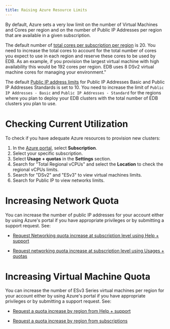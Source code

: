 ```yaml
---
title: Raising Azure Resource Limits
---
```


By default, Azure sets a very low limit on the number of Virtual Machines and Cores per region and on the number of Public IP Addresses per region that are available in a given subscription. 

The default number of [total cores per subscription per region](https://docs.microsoft.com/en-us/azure/azure-resource-manager/management/azure-subscription-service-limits#virtual-machines-limits---azure-resource-manager) is 20. You need to increase the total cores to account for the total number of cores you expect to use in each region and reserve these cores to be used by EDB. As an example, if you provision the largest virtual machine with high availability this would be 192 cores per region. EDB uses 8 DSv2 virtual machine cores for managing your environment."

The default [Public IP address limits](https://docs.microsoft.com/en-us/azure/azure-resource-manager/management/azure-subscription-service-limits#publicip-address) for Public IP Addresses Basic and Public IP Addresses Standards is set to 10. You need to increase the limit of `Public IP Addresses - Basic` and `Public IP Addresses - Standard` for the regions where you plan to deploy your EDB clusters with the total number of EDB clusters you plan to use.


# Checking Current Utilization

To check if you have adequate Azure resources to provision new clusters:

1. In the [Azure portal](https://portal.azure.com/), select **Subscription**.
2. Select your specific subscription.
3. Select **Usage + quotas** in the **Settings** section.
4. Search for "Total Regional vCPUs" and select the **Location** to check the regional vCPUs limits.
5. Search for "DSv2" and "ESv3" to view virtual machines limits.
6. Search for Public IP to view networks limits.


# Increasing Network Quota

You can increase the number of public IP addresses for your account either by using Azure's portal if you have appropriate privileges or by submitting a support request. See: 

- [Request Networking quota increase at subscription level using Help + support](https://docs.microsoft.com/en-us/azure/azure-portal/supportability/networking-quota-requests#request-networking-quota-increase-at-subscription-level-using-help--support)

- [Request networking quota increase at subscription level using Usages + quotas](https://docs.microsoft.com/en-us/azure/azure-portal/supportability/networking-quota-requests#request-networking-quota-increase-at-subscription-level-using-usages--quotas)


# Increasing Virtual Machine Quota

You can increase the number of ESv3 Series virtual machines per region for your account either by using Azure's portal if you have appropriate privileges or by submitting a support request. See:

- [Request a quota increase by region from Help + support](https://docs.microsoft.com/en-us/azure/azure-portal/supportability/regional-quota-requests#request-a-quota-increase-by-region-from-help--support)

- [Request a quota increase by region from subscriptions](https://docs.microsoft.com/en-us/azure/azure-portal/supportability/regional-quota-requests#request-a-quota-increase-by-region-from-subscriptions)




